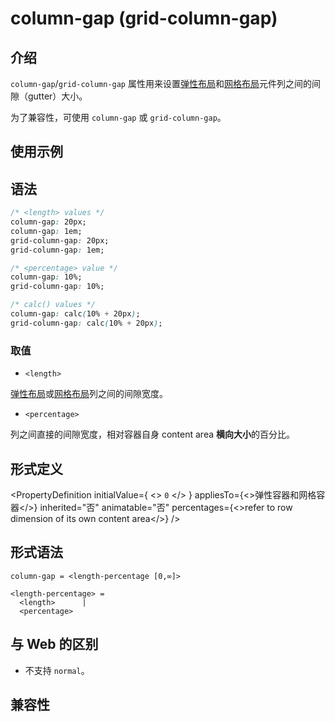 # column-gap (grid-column-gap)

## 介绍

`column-gap`/`grid-column-gap` 属性用来设置[弹性布局](guide/ui/layout/flexible-box-layout.mdx)和[网格布局](guide/ui/layout/grid-layout.mdx)元件列之间的间隙（gutter）大小。

为了兼容性，可使用 `column-gap` 或 `grid-column-gap`。

## 使用示例


<Go
  example="css-api"
  defaultFile="src/column-gap/App.tsx"
  img="https://lf-lynx.tiktok-cdns.com/obj/lynx-artifacts-oss-sg/lynx-website/assets/doc/css/column-gap.png"
  defaultEntryFile="dist/column-gap.lynx.bundle"
  entry="src/column-gap"
/>

## 语法

```css
/* <length> values */
column-gap: 20px;
column-gap: 1em;
grid-column-gap: 20px;
grid-column-gap: 1em;

/* <percentage> value */
column-gap: 10%;
grid-column-gap: 10%;

/* calc() values */
column-gap: calc(10% + 20px);
grid-column-gap: calc(10% + 20px);
```

### 取值

- `<length>`

[弹性布局](guide/ui/layout/flexible-box-layout.mdx)或[网格布局](guide/ui/layout/grid-layout.mdx)列之间的间隙宽度。

- `<percentage>`

列之间直接的间隙宽度，相对容器自身 content area **横向大小**的百分比。

## 形式定义


<PropertyDefinition
  initialValue={
    <>
      <code>0</code>
    </>
  }
  appliesTo={<>弹性容器和网格容器</>}
  inherited="否"
  animatable="否"
  percentages={<>refer to row dimension of its own content area</>}
/>

## 形式语法

```
column-gap = <length-percentage [0,∞]>

<length-percentage> =
  <length>      |
  <percentage>
```

## 与 Web 的区别

- 不支持 `normal`。

## 兼容性


<LegacyCompatTable metadata="css/properties/column-gap" />
